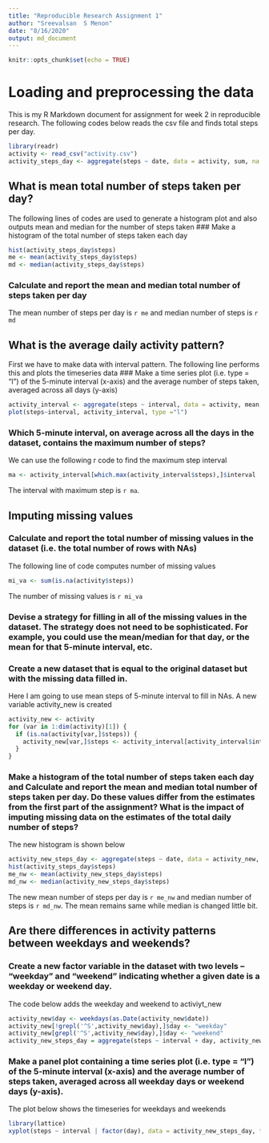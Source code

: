 ```yaml
---
title: "Reproducible Research Assignment 1"
author: "Sreevalsan  S Menon"
date: "8/16/2020"
output: md_document
---
```

```r
knitr::opts_chunk$set(echo = TRUE)
```
# Loading and preprocessing the data

This is my R Markdown document for assignment for week 2 in reproducible research. The following codes below reads the csv file and finds total steps per day.

```r
library(readr)
activity <- read_csv("activity.csv")
activity_steps_day <- aggregate(steps ~ date, data = activity, sum, na.rm = TRUE)
```

## What is mean total number of steps taken per day?

The following lines of codes are used to generate a histogram plot and also outputs mean and median for the number of steps taken
### Make a histogram of the total number of steps taken each day

```r
hist(activity_steps_day$steps)
me <- mean(activity_steps_day$steps)
md <- median(activity_steps_day$steps)
```
### Calculate and report the mean and median total number of steps taken per day
The mean number of steps per day is `r me` and median number of steps is `r md` 

## What is the average daily activity pattern?

First we have to make data with interval pattern. The following line performs this and plots the timeseries data
### Make a time series plot (i.e. type = "l") of the 5-minute interval (x-axis) and the average number of steps taken, averaged across all days (y-axis)
```r
activity_interval <- aggregate(steps ~ interval, data = activity, mean, na.rm = TRUE)
plot(steps~interval, activity_interval, type ="l")
```
### Which 5-minute interval, on average across all the days in the dataset, contains the maximum number of steps?

We can use the following r code to find the maximum step interval

```r
ma <- activity_interval[which.max(activity_interval$steps),]$interval
```

The interval with maximum step is `r ma`.

## Imputing missing values
### Calculate and report the total number of missing values in the dataset (i.e. the total number of rows with NAs)
The following line of code computes number of missing values

```r
mi_va <- sum(is.na(activity$steps))
```

The number of missing values is `r mi_va`

### Devise a strategy for filling in all of the missing values in the dataset. The strategy does not need to be sophisticated. For example, you could use the mean/median for that day, or the mean for that 5-minute interval, etc. 

### Create a new dataset that is equal to the original dataset but with the missing data filled in.

Here I am going to use mean steps of 5-minute interval to fill in NAs. A new variable activity_new is created
```r
activity_new <- activity
for (var in 1:dim(activity)[1]) {
  if (is.na(activity[var,]$steps)) {
    activity_new[var,]$steps <- activity_interval[activity_interval$interval==activity[var,]$interval,]$steps
  }
}
```
### Make a histogram of the total number of steps taken each day and Calculate and report the mean and median total number of steps taken per day. Do these values differ from the estimates from the first part of the assignment? What is the impact of imputing missing data on the estimates of the total daily number of steps?
The new histogram is shown below

```r
activity_new_steps_day <- aggregate(steps ~ date, data = activity_new, sum)
hist(activity_steps_day$steps)
me_nw <- mean(activity_new_steps_day$steps)
md_nw <- median(activity_new_steps_day$steps)
```
The new mean number of steps per day is `r me_nw` and median number of steps is `r md_nw`. The mean remains same while median is changed little bit.  

## Are there differences in activity patterns between weekdays and weekends?
### Create a new factor variable in the dataset with two levels – “weekday” and “weekend” indicating whether a given date is a weekday or weekend day.
The code below adds the weekday and weekend to activiyt_new

```r
activity_new$day <- weekdays(as.Date(activity_new$date))
activity_new[!grepl('^S',activity_new$day),]$day <- "weekday"
activity_new[grepl('^S',activity_new$day),]$day <- "weekend"
activity_new_steps_day = aggregate(steps ~ interval + day, activity_new, mean)
```

### Make a panel plot containing a time series plot (i.e. \color{red}{\verb|type = "l"|}type = "l") of the 5-minute interval (x-axis) and the average number of steps taken, averaged across all weekday days or weekend days (y-axis).
The plot below shows the timeseries for weekdays and weekends

```r
library(lattice)
xyplot(steps ~ interval | factor(day), data = activity_new_steps_day, type = "l", layout = c(1,2))
```